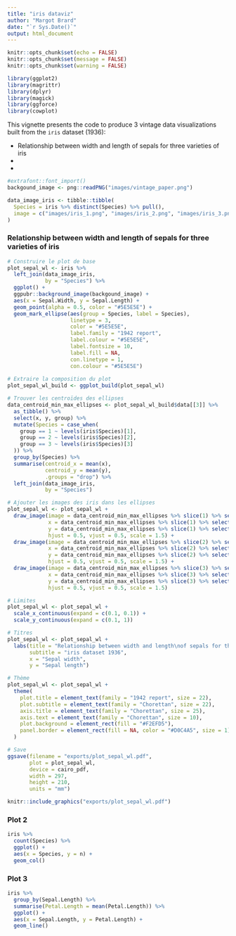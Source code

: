 ```yaml
---
title: "iris dataviz"
author: "Margot Brard"
date: "`r Sys.Date()`"
output: html_document
---
```


```r
knitr::opts_chunk$set(echo = FALSE)
knitr::opts_chunk$set(message = FALSE)
knitr::opts_chunk$set(warning = FALSE)
```

```r
library(ggplot2)
library(magrittr)
library(dplyr)
library(magick)
library(ggforce)
library(cowplot)
```

This vignette presents the code to produce 3 vintage data visualizations built from the `iris` dataset (1936): 

- Relationship between width and length of sepals for three varieties of iris
- 
- 

```r
#extrafont::font_import()
backgound_image <- png::readPNG("images/vintage_paper.png")

data_image_iris <- tibble::tibble(
  Species = iris %>% distinct(Species) %>% pull(),
  image = c("images/iris_1.png", "images/iris_2.png", "images/iris_3.png")
)
```

### Relationship between width and length of sepals for three varieties of iris

```r
# Construire le plot de base
plot_sepal_wl <- iris %>% 
  left_join(data_image_iris,
            by = "Species") %>% 
  ggplot() +
  ggpubr::background_image(backgound_image) + 
  aes(x = Sepal.Width, y = Sepal.Length) +
  geom_point(alpha = 0.5, color = "#5E5E5E") + 
  geom_mark_ellipse(aes(group = Species, label = Species), 
                    linetype = 3, 
                    color = "#5E5E5E", 
                    label.family = "1942 report",
                    label.colour = "#5E5E5E", 
                    label.fontsize = 10,
                    label.fill = NA, 
                    con.linetype = 1, 
                    con.colour = "#5E5E5E")
  
# Extraire la composition du plot
plot_sepal_wl_build <- ggplot_build(plot_sepal_wl)

# Trouver les centroïdes des ellipses
data_centroid_min_max_ellipses <- plot_sepal_wl_build$data[[3]] %>% 
  as_tibble() %>%
  select(x, y, group) %>% 
  mutate(Species = case_when(
    group == 1 ~ levels(iris$Species)[1],
    group == 2 ~ levels(iris$Species)[2],
    group == 3 ~ levels(iris$Species)[3]
  )) %>% 
  group_by(Species) %>% 
  summarise(centroid_x = mean(x), 
            centroid_y = mean(y),
            .groups = "drop") %>% 
  left_join(data_image_iris,
            by = "Species")

# Ajouter les images des iris dans les ellipses
plot_sepal_wl <- plot_sepal_wl +
  draw_image(image = data_centroid_min_max_ellipses %>% slice(1) %>% select(image) %>% pull(), 
             x = data_centroid_min_max_ellipses %>% slice(1) %>% select(centroid_x) %>% pull(), 
             y = data_centroid_min_max_ellipses %>% slice(1) %>% select(centroid_y) %>% pull(), 
             hjust = 0.5, vjust = 0.5, scale = 1.5) +
  draw_image(image = data_centroid_min_max_ellipses %>% slice(2) %>% select(image) %>% pull(), 
             x = data_centroid_min_max_ellipses %>% slice(2) %>% select(centroid_x) %>% pull(), 
             y = data_centroid_min_max_ellipses %>% slice(2) %>% select(centroid_y) %>% pull(), 
             hjust = 0.5, vjust = 0.5, scale = 1.5) +
  draw_image(image = data_centroid_min_max_ellipses %>% slice(3) %>% select(image) %>% pull(), 
             x = data_centroid_min_max_ellipses %>% slice(3) %>% select(centroid_x) %>% pull(), 
             y = data_centroid_min_max_ellipses %>% slice(3) %>% select(centroid_y) %>% pull(), 
             hjust = 0.5, vjust = 0.5, scale = 1.5) 

# Limites
plot_sepal_wl <- plot_sepal_wl +
  scale_x_continuous(expand = c(0.1, 0.1)) +
  scale_y_continuous(expand = c(0.1, 1))

# Titres
plot_sepal_wl <- plot_sepal_wl +
  labs(title = "Relationship between width and length\nof sepals for three varieties of iris",
       subtitle = "iris dataset 1936",
       x = "Sepal width", 
       y = "Sepal length")

# Thème
plot_sepal_wl <- plot_sepal_wl +
  theme(
    plot.title = element_text(family = "1942 report", size = 22),
    plot.subtitle = element_text(family = "Chorettan", size = 22),
    axis.title = element_text(family = "Chorettan", size = 25),
    axis.text = element_text(family = "Chorettan", size = 10),
    plot.background = element_rect(fill = "#F2EFD5"),
    panel.border = element_rect(fill = NA, color = "#D0C4A5", size = 1)
  )

# Save
ggsave(filename = "exports/plot_sepal_wl.pdf", 
       plot = plot_sepal_wl, 
       device = cairo_pdf, 
       width = 297, 
       height = 210, 
       units = "mm")

knitr::include_graphics("exports/plot_sepal_wl.pdf")
```

### Plot 2 

```r
iris %>% 
  count(Species) %>% 
  ggplot() +
  aes(x = Species, y = n) +
  geom_col()
```

### Plot 3

```r
iris %>% 
  group_by(Sepal.Length) %>% 
  summarise(Petal.Length = mean(Petal.Length)) %>% 
  ggplot() +
  aes(x = Sepal.Length, y = Petal.Length) +
  geom_line()
```

